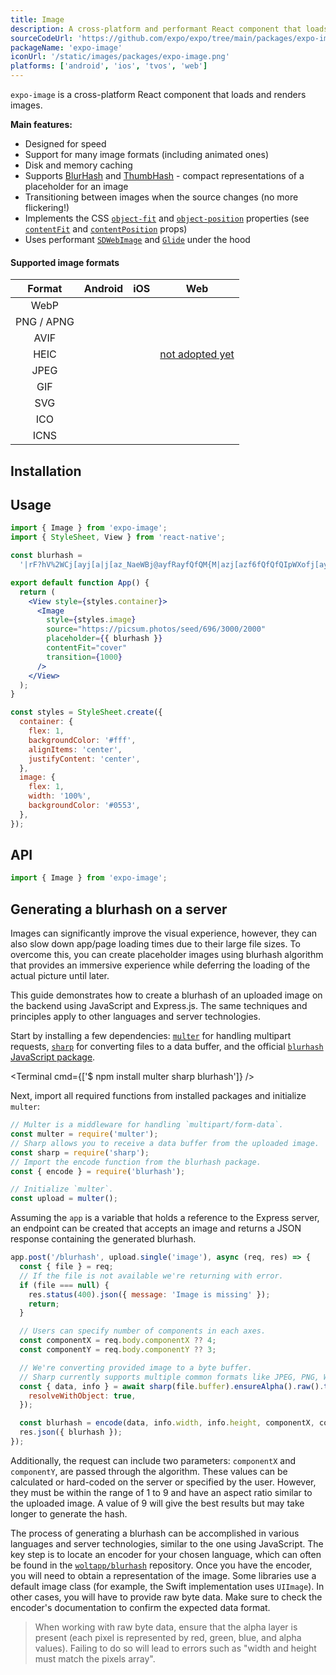 ```yaml
---
title: Image
description: A cross-platform and performant React component that loads and renders images.
sourceCodeUrl: 'https://github.com/expo/expo/tree/main/packages/expo-image'
packageName: 'expo-image'
iconUrl: '/static/images/packages/expo-image.png'
platforms: ['android', 'ios', 'tvos', 'web']
---
```



`expo-image` is a cross-platform React component that loads and renders images.

**Main features:**

- Designed for speed
- Support for many image formats (including animated ones)
- Disk and memory caching
- Supports [BlurHash](https://blurha.sh) and [ThumbHash](https://evanw.github.io/thumbhash/) - compact representations of a placeholder for an image
- Transitioning between images when the source changes (no more flickering!)
- Implements the CSS [`object-fit`](https://developer.mozilla.org/en-US/docs/Web/CSS/object-fit) and [`object-position`](https://developer.mozilla.org/en-US/docs/Web/CSS/object-position) properties (see [`contentFit`](#contentfit) and [`contentPosition`](#contentposition) props)
- Uses performant [`SDWebImage`](https://github.com/SDWebImage/SDWebImage) and [`Glide`](https://github.com/bumptech/glide) under the hood

#### Supported image formats

|   Format   |   Android   |     iOS     |                          Web                           |
| :--------: | :---------: | :---------: | :----------------------------------------------------: |
|    WebP    | <YesIcon /> | <YesIcon /> |                      <YesIcon />                       |
| PNG / APNG | <YesIcon /> | <YesIcon /> |                      <YesIcon />                       |
|    AVIF    | <YesIcon /> | <YesIcon /> |                      <YesIcon />                       |
|    HEIC    | <YesIcon /> | <YesIcon /> | <NoIcon /> [not adopted yet](https://caniuse.com/heif) |
|    JPEG    | <YesIcon /> | <YesIcon /> |                      <YesIcon />                       |
|    GIF     | <YesIcon /> | <YesIcon /> |                      <YesIcon />                       |
|    SVG     | <YesIcon /> | <YesIcon /> |                      <YesIcon />                       |
|    ICO     | <YesIcon /> | <YesIcon /> |                      <YesIcon />                       |
|    ICNS    | <NoIcon />  | <YesIcon /> |                       <NoIcon />                       |

## Installation

<APIInstallSection />

## Usage

```jsx
import { Image } from 'expo-image';
import { StyleSheet, View } from 'react-native';

const blurhash =
  '|rF?hV%2WCj[ayj[a|j[az_NaeWBj@ayfRayfQfQM{M|azj[azf6fQfQfQIpWXofj[ayj[j[fQayWCoeoeaya}j[ayfQa{oLj?j[WVj[ayayj[fQoff7azayj[ayj[j[ayofayayayj[fQj[ayayj[ayfjj[j[ayjuayj[';

export default function App() {
  return (
    <View style={styles.container}>
      <Image
        style={styles.image}
        source="https://picsum.photos/seed/696/3000/2000"
        placeholder={{ blurhash }}
        contentFit="cover"
        transition={1000}
      />
    </View>
  );
}

const styles = StyleSheet.create({
  container: {
    flex: 1,
    backgroundColor: '#fff',
    alignItems: 'center',
    justifyContent: 'center',
  },
  image: {
    flex: 1,
    width: '100%',
    backgroundColor: '#0553',
  },
});
```

## API

```js
import { Image } from 'expo-image';
```

<APISection packageName="expo-image" apiName="Image" />

## Generating a blurhash on a server

Images can significantly improve the visual experience, however, they can also slow down app/page loading times due to their large file sizes. To overcome this, you can create placeholder images using blurhash algorithm that provides an immersive experience while deferring the loading of the actual picture until later.

This guide demonstrates how to create a blurhash of an uploaded image on the backend using JavaScript and Express.js. The same techniques and principles apply to other languages and server technologies.

Start by installing a few dependencies: [`multer`](https://github.com/expressjs/multer) for handling multipart requests, [`sharp`](https://github.com/lovell/sharp) for converting files to a data buffer, and the official [`blurhash` JavaScript package](https://github.com/woltapp/blurhash/tree/master/TypeScript).

<Terminal cmd={['$ npm install multer sharp blurhash']} />

Next, import all required functions from installed packages and initialize `multer`:

```js
// Multer is a middleware for handling `multipart/form-data`.
const multer = require('multer');
// Sharp allows you to receive a data buffer from the uploaded image.
const sharp = require('sharp');
// Import the encode function from the blurhash package.
const { encode } = require('blurhash');

// Initialize `multer`.
const upload = multer();
```

Assuming the `app` is a variable that holds a reference to the Express server, an endpoint can be created that accepts an image and returns a JSON response containing the generated blurhash.

```js
app.post('/blurhash', upload.single('image'), async (req, res) => {
  const { file } = req;
  // If the file is not available we're returning with error.
  if (file === null) {
    res.status(400).json({ message: 'Image is missing' });
    return;
  }

  // Users can specify number of components in each axes.
  const componentX = req.body.componentX ?? 4;
  const componentY = req.body.componentY ?? 3;

  // We're converting provided image to a byte buffer.
  // Sharp currently supports multiple common formats like JPEG, PNG, WebP, GIF, and AVIF.
  const { data, info } = await sharp(file.buffer).ensureAlpha().raw().toBuffer({
    resolveWithObject: true,
  });

  const blurhash = encode(data, info.width, info.height, componentX, componentY);
  res.json({ blurhash });
});
```

Additionally, the request can include two parameters: `componentX` and `componentY`, are passed through the algorithm. These values can be calculated or hard-coded on the server or specified by the user. However, they must be within the range of 1 to 9 and have an aspect ratio similar to the uploaded image. A value of 9 will give the best results but may take longer to generate the hash.

The process of generating a blurhash can be accomplished in various languages and server technologies, similar to the one using JavaScript. The key step is to locate an encoder for your chosen language, which can often be found in the [`woltapp/blurhash`](https://github.com/woltapp/blurhash#implementations) repository. Once you have the encoder, you will need to obtain a representation of the image. Some libraries use a default image class (for example, the Swift implementation uses `UIImage`). In other cases, you will have to provide raw byte data. Make sure to check the encoder's documentation to confirm the expected data format.

> When working with raw byte data, ensure that the alpha layer is present (each pixel is represented by red, green, blue, and alpha values). Failing to do so will lead to errors such as "width and height must match the pixels array".
